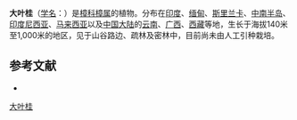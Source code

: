 {{Speciesbox
| name = 大叶桂
| status = 
| status_system = 
| image =
| genus = Cinnamomum
| species = iners
| authority = Reinw. ex Bl.
}}

'''大叶桂'''（[[学名|学名]]：{{lang|la|''Cinnamomum iners''}}）是[[樟科|樟科]][[樟属|樟属]]的植物。分布在[[印度|印度]]、[[缅甸|缅甸]]、[[斯里兰卡|斯里兰卡]]、[[中南半岛|中南半岛]]、[[印度尼西亚|印度尼西亚]]、[[马来西亚|马来西亚]]以及[[中国大陆|中国大陆]]的[[云南|云南]]、[[广西|广西]]、[[西藏|西藏]]等地，生长于海拔140米至1,000米的地区，见于山谷路边、疏林及密林中，目前尚未由人工引种栽培。

== 参考文献 ==
<div class="references-small">
* {{cite web| url =http://www.bioinfo.cn/db05/KmzwSpecies.php?action=view&id=11816| title =大叶桂| work =《中国高等植物数据库全库》| publisher =中国科学院微生物研究所| author =昆明植物研究所| accessdate =2009-02-24| deadurl =yes| archiveurl =https://web.archive.org/web/20160305025136/http://www.bioinfo.cn/db05/KmzwSpecies.php?action=view&id=11816| archivedate =2016-03-05}}
</div>
{{Taxonbar|from=Q10933978}}

[[Category:樟属|大叶桂]]


{{植物小作品}}